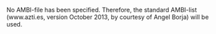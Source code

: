 No AMBI-file has been specified. Therefore, the standard AMBI-list (www.azti.es, version October 2013, by courtesy of Angel Borja) will be used.